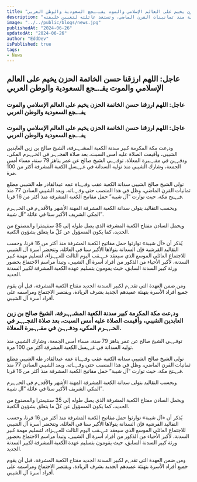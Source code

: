 ```yaml
---
title: "عاجل: اللهم ارزقنا حسن الخاتمة الحزن يخيم على العالم الإسلامي والموت يفـ.ـجع السعودية والوطن العربي"
description: "العالم الإسلامي يودع الشيخ صالح بن زين العابدين الشيبي، كبير سدنة الكعبة المشرفة، الذي توفي عن عمر 79 عامًا. تولى السدانة منذ ثمانينات القرن الماضي، وتستعد عائلته لتعيين خليفته."
image: "../../public/blogs/news.jpg"
publishedAt: "2024-06-26"
updatedAt: "2024-06-26"
author: "EddDev"
isPublished: true
tags:
- News
---
```


## عاجل: اللهم ارزقنا حسن الخاتمة الحزن يخيم على العالم الإسلامي والموت يفـ.ـجع السعودية والوطن العربي

### عاجل: اللهم ارزقنا حسن الخاتمة الحزن يخيم على العالم الإسلامي والموت يفـ.ـجع السعودية والوطن العربي

### عاجل: اللهم ارزقنا حسن الخاتمة الحزن يخيم على العالم الإسلامي والموت يفـ.ـجع السعودية والوطن العربي

ود,عت مكة المكرمة كبير سدنة الكعبة المشـ,,ـرفة، الشيخ صالح بن زين العابدين الشيبي، وأقيمت الصلاة عليه أمس السبت، بعد صلاة الفجـ,,ـر في الحـ,,ـرم المكي، ودفـ,,ـن في مقـ,,ـبرة المعلاة. توفـ,,ـي الشيخ صالح عن عمر يناهز 79 سنة، مساء أمس الجمعة، وشارك الشيبي منذ توليه السدانة في غـ,,ـسل الكعبة المشرفة أكثر من 100 مرة.

تولى الشيخ صالح الشيبي سدانة الكعبة عقب وفـ,,ـاة عمه عبدالقادر طه الشيبي مطلع ثمانيات القرن الماضي، وظل في هذا المنصب حتى وفـ,,ـاته. ويعد الشيبي السادن 77 منذ فـ,,ـتح مكة، حيث توارث “آل شيبة” حمل مفاتيح الكعبة المشرفة منذ أكثر من 16 قرنا.

وبحسب التقاليد يتولى سدانة الكعبة المشرفة المهنة الأشهر والأقد,,م في الحـ,,ـرم المكي الشريف الأكبر سنا في عائلة “آل شيبة”.

ويحمل السادن مفتاح الكعبة المشرفة الذي يصل طوله إلى 35 سنتيمترا والمصنوع من الحديد، كما يكون المسؤول عن كلّ ما يتعلق بشؤون الكعبة.

يُذكر أن «آل شيبة» توارثوا حمل مفاتيح الكعبة المشرفة منذ أكثر من 16 قرنا، وحسب التقاليد القرشية فإن السدانة يتولاها الأكبر سنا في العائلة. وتتحضر أسرة آل الشيبي للاجتماع العائلي الموسع الذي سيعقد عـ,,ـقب اليوم الثالث للعـ,,ـزاء، لتسليم مهمة كبير السدنة، لأكبر الأحياء من الذكور من أفراد أسرة آل الشيبي، وتبدأ مراسم الاجتماع بحضور ورثة كبير السدنة السابق، حيث يقومون بتسليم عهدة الكعبة المشرفة لكبير السدنة الجديد.

ومن ضمن العهدة التي تقد,,م لكبير السدنة الجديد مفتاح الكعبة المشرفة، قبل أن يقوم جميع أفراد الأسرة بتهنئة عميدهم الجديد بشرف الريادة، ويقتصر الاجتماع ومراسمه على أفراد أسرة آل الشيبي.

### ود,عت مكة المكرمة كبير سدنة الكعبة المشـ,,ـرفة، الشيخ صالح بن زين العابدين الشيبي، وأقيمت الصلاة عليه أمس السبت، بعد صلاة الفجـ,,ـر في الحـ,,ـرم المكي، ودفـ,,ـن في مقـ,,ـبرة المعلاة. 

توفـ,,ـي الشيخ صالح عن عمر يناهز 79 سنة، مساء أمس الجمعة، وشارك الشيبي منذ توليه السدانة في غـ,,ـسل الكعبة المشرفة أكثر من 100 مرة.

تولى الشيخ صالح الشيبي سدانة الكعبة عقب وفـ,,ـاة عمه عبدالقادر طه الشيبي مطلع ثمانيات القرن الماضي، وظل في هذا المنصب حتى وفـ,,ـاته. ويعد الشيبي السادن 77 منذ فـ,,ـتح مكة، حيث توارث “آل شيبة” حمل مفاتيح الكعبة المشرفة منذ أكثر من 16 قرنا.

وبحسب التقاليد يتولى سدانة الكعبة المشرفة المهنة الأشهر والأقد,,م في الحـ,,ـرم المكي الشريف الأكبر سنا في عائلة “آل شيبة”.

ويحمل السادن مفتاح الكعبة المشرفة الذي يصل طوله إلى 35 سنتيمترا والمصنوع من الحديد، كما يكون المسؤول عن كلّ ما يتعلق بشؤون الكعبة.

يُذكر أن «آل شيبة» توارثوا حمل مفاتيح الكعبة المشرفة منذ أكثر من 16 قرنا، وحسب التقاليد القرشية فإن السدانة يتولاها الأكبر سنا في العائلة. وتتحضر أسرة آل الشيبي للاجتماع العائلي الموسع الذي سيعقد عـ,,ـقب اليوم الثالث للعـ,,ـزاء، لتسليم مهمة كبير السدنة، لأكبر الأحياء من الذكور من أفراد أسرة آل الشيبي، وتبدأ مراسم الاجتماع بحضور ورثة كبير السدنة السابق، حيث يقومون بتسليم عهدة الكعبة المشرفة لكبير السدنة الجديد.

ومن ضمن العهدة التي تقد,,م لكبير السدنة الجديد مفتاح الكعبة المشرفة، قبل أن يقوم جميع أفراد الأسرة بتهنئة عميدهم الجديد بشرف الريادة، ويقتصر الاجتماع ومراسمه على أفراد أسرة آل الشيبي.
